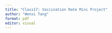 ```yaml
---
title: "Class17: Vaccination Rate Mini Project"
author: "Wenxi Tang"
format: pdf
editor: visual
---
```


